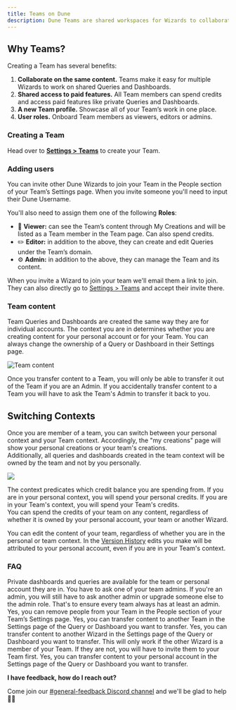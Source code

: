 ```yaml
---
title: Teams on Dune
description: Dune Teams are shared workspaces for Wizards to collaborate within.
---
```


## Why Teams?

Creating a Team has several benefits:

1. **Collaborate on the same content.** Teams make it easy for multiple Wizards to work on shared Queries and Dashboards.
2. **Shared access to paid features.** All Team members can spend credits and access paid features like private Queries and Dashboards.
3. **A new Team profile.** Showcase all of your Team’s work in one place.
4. **User roles.** Onboard Team members as viewers, editors or admins.

### Creating a Team

Head over to [**Settings > Teams**](https://dune.com/settings/teams) to create your Team.

### Adding users

You can invite other Dune Wizards to join your Team in the People section of your Team’s Settings page. When you invite someone you'll need to input their Dune Username.

You'll also need to assign them one of the following **Roles**:

- 👀 **Viewer:** can see the Team’s content through My Creations and will be listed as a Team member in the Team page. Can also spend credits.
- ✏️ **Editor:** in addition to the above, they can create and edit Queries under the Team’s domain.
- ⚙️ **Admin:** in addition to the above, they can manage the Team and its content.

<Info>When you invite a Wizard to join your team we'll email them a link to join. They can also directly go to [Settings > Teams](https://dune.com/settings/teams) and accept their invite there.</Info>

### Team content

Team Queries and Dashboards are created the same way they are for individual accounts. The context you are in determines whether you are creating content for your personal account or for your Team. You can always change the ownership of a Query or Dashboard in their Settings page.

![Team content](/query-app/web-app/images/teams/teams-1.png)

<Warning>Once you transfer content to a Team, you will only be able to transfer it out of the Team if you are an Admin. If you accidentally transfer content to a Team you will have to ask the Team's Admin to transfer it back to you.</Warning>


## Switching Contexts 

Once you are member of a team, you can switch between your personal context and your Team context. Accordingly, the "my creations" page will show your personal creations or your team's creations.   
Additionally, all queries and dashboards created in the team context will be owned by the team and not by you personally.

![](/query-app/web-app/images/context-switcher.jpeg)

The context predicates which credit balance you are spending from. If you are in your personal context, you will spend your personal credits. If you are in your Team's context, you will spend your Team's credits.  
You can spend the credits of your team on any content, regardless of whether it is owned by your personal account, your team or another Wizard. 

You can edit the content of your team, regardless of whether you are in the personal or team context.
In the [Version History](/query-app/web-app/query-editor/version-history) edits you make will be attributed to your personal account, even if you are in your Team's context.

### FAQ

<Accordion title="Can I have private content?" icon="question-mark">
    Private dashboards and queries are available for the team or personal account they are in.
</Accordion>
<Accordion title="How do I edit my role?" icon="question-mark">
    You have to ask one of your team admins. If you're an admin, you will still have to ask another admin or upgrade someone else to the admin role. That's to ensure every team always has at least an admin.
</Accordion>
<Accordion title="Can I remove people from my Team?" icon="question-mark">
    Yes, you can remove people from your Team in the People section of your Team’s Settings page.
</Accordion>
<Accordion title="Can I transfer content to another Team?" icon="question-mark">
    Yes, you can transfer content to another Team in the Settings page of the Query or Dashboard you want to transfer.
</Accordion>
<Accordion title="Can I transfer content to another Wizard?" icon="question-mark">
    Yes, you can transfer content to another Wizard in the Settings page of the Query or Dashboard you want to transfer.
    This will only work if the other Wizard is a member of your Team. If they are not, you will have to invite them to your Team first.

</Accordion>
<Accordion title="Can I transfer content to my personal account?" icon="question-mark">
    Yes, you can transfer content to your personal account in the Settings page of the Query or Dashboard you want to transfer.
</Accordion>


**I have feedback, how do I reach out?**

Come join our [#general-feedback Discord channel](https://discord.com/channels/757637422384283659/1012706316755664926) and we'll be glad to help 🙇‍♂️
